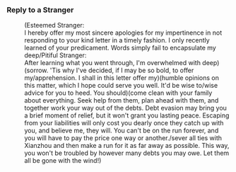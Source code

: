 ===Reply to a Stranger===
:(Esteemed Stranger:
:I hereby offer my most sincere apologies for my impertinence in not responding to your kind letter in a timely fashion. I only recently learned of your predicament. Words simply fail to encapsulate my deep/Pitiful Stranger:
:After learning what you went through, I'm overwhelmed with deep)(sorrow. 'Tis why I've decided, if I may be so bold, to offer my/apprehension. I shall in this letter offer my)(humble opinions on this matter, which I hope could serve you well. It'd be wise to/wise advice for you to heed. You should)(come clean with your family about everything. Seek help from them, plan ahead with them, and together work your way out of the debts. Debt evasion may bring you a brief moment of relief, but it won't grant you lasting peace. Escaping from your liabilities will only cost you dearly once they catch up with you, and believe me, they will. You can't be on the run forever, and you will have to pay the price one way or another./sever all ties with Xianzhou and then make a run for it as far away as possible. This way, you won't be troubled by however many debts you may owe. Let them all be gone with the wind!)
